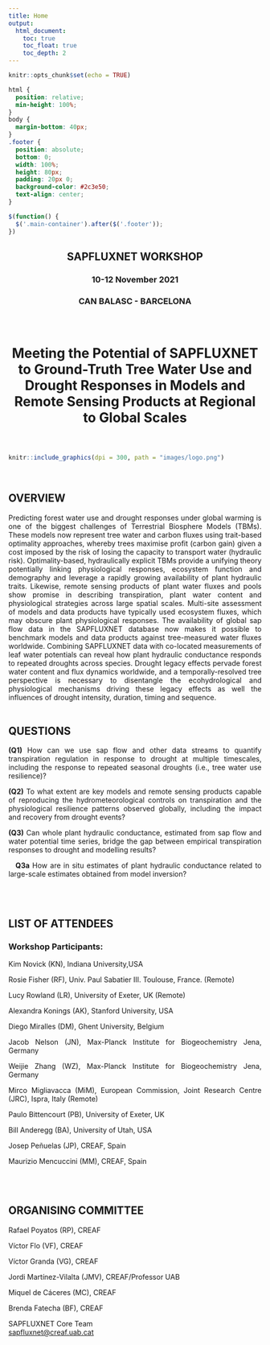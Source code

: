 ```yaml
---
title: Home
output: 
  html_document:
    toc: true
    toc_float: true
    toc_depth: 2
---
```


<style>
  .title{
    display: none;
  }
</style>


```r
knitr::opts_chunk$set(echo = TRUE)
```

```css
html {
  position: relative;
  min-height: 100%;
}
body {
  margin-bottom: 40px;
}
.footer {
  position: absolute;
  bottom: 0;
  width: 100%;
  height: 80px;
  padding: 20px 0;
  background-color: #2c3e50;
  text-align: center;
}
```

```js
$(function() {
  $('.main-container').after($('.footer'));
})
```


<center>
<h2>SAPFLUXNET WORKSHOP</h2> 
<h3>10-12 November 2021</h3>
<h3>CAN BALASC - BARCELONA</h3>
<br>
<br>
<p style= "font-size:calc(12px + 1.5vw)"> **Meeting the Potential of SAPFLUXNET to Ground-Truth Tree Water Use and Drought Responses in Models and Remote Sensing Products at Regional to Global Scales** </p>
</center>
<br>

```r
knitr::include_graphics(dpi = 300, path = "images/logo.png")
```

<style>
body {
text-align: justify}
</style>

<br>

<h2>OVERVIEW</h2>
Predicting forest water use and drought responses under global warming is one of the biggest challenges of Terrestrial Biosphere Models (TBMs). These models now represent tree water and carbon fluxes using trait-based optimality approaches, whereby trees maximise profit (carbon gain) given a cost imposed by the risk of losing the capacity to transport water (hydraulic risk). Optimality-based, hydraulically explicit TBMs provide a unifying theory potentially linking physiological responses, ecosystem function and demography and leverage a rapidly growing availability of plant hydraulic traits. Likewise, remote sensing products of plant water fluxes and pools show promise in describing transpiration, plant water content and physiological strategies across large spatial scales. Multi-site assessment of models and data products have typically used ecosystem fluxes, which may obscure plant physiological responses. The availability of global sap flow data in the SAPFLUXNET database now makes it possible to benchmark models and data products against tree-measured water fluxes worldwide. Combining SAPFLUXNET data with co-located measurements of leaf water potentials can reveal how plant hydraulic conductance responds to repeated droughts across species. Drought legacy effects pervade forest water content and flux dynamics worldwide, and a temporally-resolved tree perspective is necessary to disentangle the ecohydrological and physiological mechanisms driving these legacy effects as well the influences of drought intensity, duration, timing and sequence. 
<br>
<br>

<h2>QUESTIONS</h2>

<b>(Q1)</b> How can we use sap flow and other data streams to quantify transpiration regulation in response to drought at multiple timescales, including the response to repeated seasonal droughts (i.e., tree water use resilience)?  

<b>(Q2)</b> To what extent are key models and remote sensing products capable of reproducing the hydrometeorological controls on transpiration and the physiological resilience patterns observed globally, including the impact and recovery from drought events? 

<b>(Q3)</b> Can whole plant hydraulic conductance, estimated from sap flow and water potential time series, bridge the gap between empirical transpiration responses to drought and modelling results? 

<p>&emsp;<b>Q3a</b> How are in situ estimates of plant hydraulic conductance related to large-scale estimates obtained from model inversion?</p> 

<br>
<br>

<h2>LIST OF ATTENDEES</h2>

<h3>Workshop Participants:</h3>

Kim Novick (KN), Indiana University,USA 

Rosie Fisher (RF), Univ. Paul Sabatier III. Toulouse, France. (Remote) 

Lucy Rowland (LR), University of Exeter, UK (Remote)

Alexandra Konings (AK), Stanford University, USA 

Diego Miralles (DM), Ghent University, Belgium 

Jacob Nelson (JN), Max-Planck Institute for Biogeochemistry Jena, Germany

Weijie Zhang (WZ), Max-Planck Institute for Biogeochemistry Jena, Germany

Mirco Migliavacca (MiM), European Commission, Joint Research Centre (JRC), Ispra, Italy (Remote)  

Paulo Bittencourt (PB), University of Exeter, UK 

Bill Anderegg (BA), University of Utah, USA 

Josep Peñuelas (JP), CREAF, Spain 

Maurizio Mencuccini (MM), CREAF, Spain 

<br>
<br>

<h2>ORGANISING COMMITTEE</h2>

Rafael Poyatos (RP), CREAF

Víctor Flo (VF), CREAF

Víctor Granda (VG), CREAF

Jordi Martínez-Vilalta (JMV), CREAF/Professor UAB

Miquel de Cáceres (MC), CREAF

Brenda Fatecha (BF), CREAF






::: {.footer .text-muted .bg-info}
 <p>SAPFLUXNET Core Team<br>
 <a href="mailto:sapfluxnet@creaf.uab.cat">sapfluxnet@creaf.uab.cat</a></p>
:::